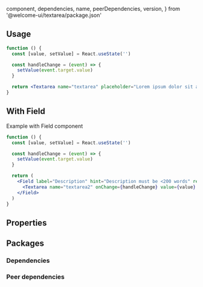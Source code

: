 
  component,
  dependencies,
  name,
  peerDependencies,
  version,
} from '@welcome-ui/textarea/package.json'

<showcase
  version={version}
  name={name}
  component={component}
  description="Allows user to get some text informations in multiples lines."
/>

## Usage

```jsx
function () {
  const [value, setValue] = React.useState('')

  const handleChange = (event) => {
    setValue(event.target.value)
  }

  return <Textarea name="textarea" placeholder="Lorem ipsum dolor sit amet, consectetur adipiscing elit." onChange={handleChange} value={value} />
}
```

## With Field

Example with Field component

```jsx
function () {
  const [value, setValue] = React.useState('')

  const handleChange = (event) => {
    setValue(event.target.value)
  }

  return (
    <Field label="Description" hint="Description must be <200 words" required>
      <Textarea name="textarea2" onChange={handleChange} value={value} />
    </Field>
  )
}
```

## Properties

<props propTypes={props.propTypes.Textarea} />

## Packages

### Dependencies

<dependencies dependencies={dependencies} />

### Peer dependencies

<dependencies dependencies={peerDependencies} />

<pagination />
